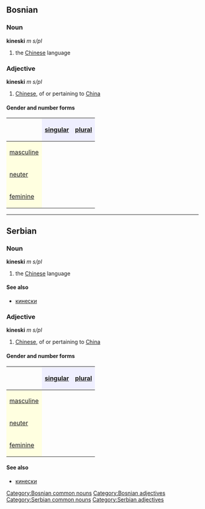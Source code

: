 ==Bosnian==
===Noun===
'''kineski''' ''m s/pl''
#the [[Chinese]] language
===Adjective===
'''kineski''' ''m s/pl''
#[[Chinese]], of or pertaining to [[China]]
====Gender and number forms====
{| border="1" cellpadding="4" cellspacing="0"
!
! style="background-color: #EFEFFF" align="center"|[[singular]]
! style="background-color: #EFEFFF" align="center"|[[plural]]
|-
! style="background-color: #FFFFE0" align="left"|[[masculine]]
| align="center"|{{Unicode|kineski}}
| align="center"|{{Unicode|kineski}}
|-
! style="background-color: #FFFFE0" align="left"|[[neuter]]
| align="center"|{{Unicode|kinesko}}
| align="center"|{{Unicode|kineska}}
|-
! style="background-color: #FFFFE0" align="left"|[[feminine]]
| align="center"|{{Unicode|kineska}}
| align="center"|{{Unicode|kineske}}
|}
[[Category:Bosnian common nouns]]
[[Category:Bosnian adjectives]]

----

==Serbian==
===Noun===
'''kineski''' ''m s/pl''
#the [[Chinese]] language
====See also====
*[[кинески]]
===Adjective===
'''kineski''' ''m s/pl''
#[[Chinese]], of or pertaining to [[China]]
====Gender and number forms====
{| border="1" cellpadding="4" cellspacing="0"
!
! style="background-color: #EFEFFF" align="center"|[[singular]]
! style="background-color: #EFEFFF" align="center"|[[plural]]
|-
! style="background-color: #FFFFE0" align="left"|[[masculine]]
| align="center"|{{Unicode|kineski}}
| align="center"|{{Unicode|kineski}}
|-
! style="background-color: #FFFFE0" align="left"|[[neuter]]
| align="center"|{{Unicode|kinesko}}
| align="center"|{{Unicode|kineska}}
|-
! style="background-color: #FFFFE0" align="left"|[[feminine]]
| align="center"|{{Unicode|kineska}}
| align="center"|{{Unicode|kineske}}
|}
====See also====
*[[кинески]]
[[Category:Serbian common nouns]]
[[Category:Serbian adjectives]]